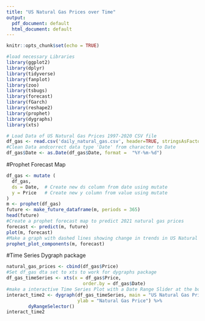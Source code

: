 ```yaml
---
title: "US Natural Gas Prices over Time"
output:
  pdf_document: default
  html_document: default
---
```


```r
knitr::opts_chunk$set(echo = TRUE)
```

```r
#load necessary Libraries
library(ggplot2)
library(dplyr)
library(tidyverse)
library(fanplot)
library(zoo)
library(tsbugs)
library(forecast)
library(fGarch)
library(reshape2)
library(prophet)
library(dygraphs)
library(xts)

# Load Data of US Natural Gas Prices 1997-2020 CSV file
df_gas <- read.csv('daily_natural_gas.csv', header=TRUE, stringsAsFactors =  FALSE)
#Clean Data andcorrect data type 'Date' from character to Date
df_gas$Date <- as.Date(df_gas$Date, format =  "%Y-%m-%d")
```
#Prophet Forecast Map
```r
df_gas <- mutate (
  df_gas,
  ds = Date,  # Create new ds column from date using mutate
  y = Price   # Create new y column from value using mutate
)
m <- prophet(df_gas)
future <- make_future_dataframe(m, periods = 365)
head(future)
#Create a prophet forecast map to predict 2021 natural gas prices
forecast <- predict(m, future)
plot(m, forecast)
#Make a graph with dashed lines showing change in trends in US Natural Gas Prices
prophet_plot_components(m, forecast)
```
#Time Series Dygraph package
```r
natural_gas_prices <- cbind(df_gas$Price)
#Set df_gas dta set to xts to work for dygraphs package
df_gas_timeSeries <- xts(x = df_gas$Price,
                            order.by = df_gas$Date)
#make a interactive Time Series Plot with a Date Range Slider at the bottom with added Y label and Main Title : Y="Natural Gas Price; Main Title = US Natural Gas Prices 1997-2020
interact_time2 <- dygraph(df_gas_timeSeries, main = "US Natural Gas Prices 1997-2020", 
                          ylab = "Natural Gas Price") %>% 
        dyRangeSelector()
interact_time2

```
